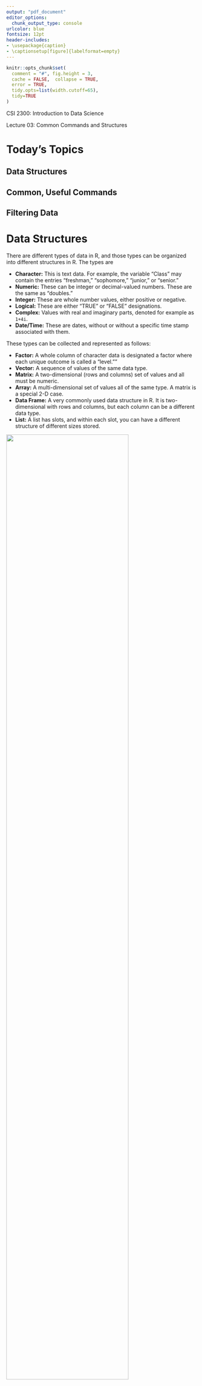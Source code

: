 ```yaml
---
output: "pdf_document"
editor_options: 
  chunk_output_type: console
urlcolor: blue
fontsize: 12pt
header-includes:
- \usepackage{caption}
- \captionsetup[figure]{labelformat=empty}
---
```




```r
knitr::opts_chunk$set(
  comment = "#", fig.height = 3, 
  cache = FALSE,  collapse = TRUE,
  error = TRUE,
  tidy.opts=list(width.cutoff=65),
  tidy=TRUE
)
```

CSI 2300: Introduction to Data Science

Lecture 03:  Common Commands and Structures



<!-- \begin{center} -->
<!-- Lecture -->
<!-- \end{center} -->


# Today's Topics 


## Data Structures

## Common, Useful Commands

## Filtering Data




# Data Structures


There are different types of data in R, and those types can  be organized into different structures in R.  The types are


* **Character:**  This is text data.  For example, the variable "Class" may contain the entries "freshman," "sophomore," "junior," or "senior."
* **Numeric:**  These can be  integer or decimal-valued numbers.  These are the same as "doubles." 
* **Integer:**  These are whole number values, either positive or negative.
* **Logical:** These are either "TRUE" or "FALSE" designations.
* **Complex:** Values with real and imaginary parts, denoted for example as  `1+4i`. 
* **Date/Time:**  These are dates, without or without a specific time stamp associated with them.

These types can be collected and represented as follows:

* **Factor:** A whole column of character data is designated a factor where each unique outcome is called a "level.""
* **Vector:** A sequence of values of the same data type.
* **Matrix:**  A two-dimensional (rows and columns)  set of values and all must be numeric.
* **Array:**  A multi-dimensional set of values all of the same type.  A matrix is a special 2-D case.
* **Data Frame:** A very commonly used data structure in R.  It is two-dimensional with rows and columns, but each column can be a different data type.
* **List:**  A list has slots, and within each slot, you can have a different structure of different sizes stored.


\newpage

![](fig/data_structures.png){width=80%}

Figure from \url{https://rstudio-education.github.io/hopr/r-objects.html}

We will work with many data frames, so they deserve some special attention.  You can read a dataset into R that is automatically treated as a data frame, or you can create one from scratch, as follows:
```r
friends <- data.frame(
    id_number = c(1, 2, 3, 4, 5, 6),
    name = c("Ross", "Rachel", "Monica", "Chandler", "Joey", "Phoebe"),
    birthday = as.Date(c("1966-11-02", "1969-02-11", "1964-06-15", "1969-08-19", "1967-07-25", "1963-07-30")),
    num_daily_coffees = c(3, 5, 2, 3, 2 ,8),
    stringsAsFactors = FALSE
)
friends
#friends$name; friends$birthday
```
You extract a particular column from a data frame by using the data frame's name followed by the `$` symbol and then the column name.  You can also add a new row or column as follows:
```r
#Add a new column
num_breakups <- c(5, 8, 7, 6, 3, 8)
friends <- cbind(friends, num_breakups)

#Add a new row--requires creating a new data frame for the row
new_person <- data.frame(id_number = 7, 
                         name = "Mike",  
                         birthday = as.Date("1969-04-06", format="%Y-%m-%d"), 
                         num_daily_coffees = 4, 
                         num_breakups = 0)
friends <- rbind(friends, new_person)
```

***

**Example: Colorado Covid Data**  The following data is downloaded from the Colorado Department of Public Health and Environment^[https://cdphe.maps.arcgis.com/apps/opsdashboard/index.html#/d79cf93c3938470ca4bcc4823328946b]. It contains four main variables:

* The date
* The particular utility
* SARS CoV2 copies of RNA (measured as RNA/liter of water) in wastewater
* The number of new Covid-19 cases

SARS-CoV-2 is the virus that causes COVID-19, and RNA is the genetic material in each copy of the virus. SARS-CoV-2 copies per liter is one measure of how much of the virus is in the wastewater, expressed as a concentration. Studies have shown that individuals who develop COVID-19 often shed detectable SARS-CoV-2 RNA from their systems before, during, and after their infection, so higher levels of SARS-CoV-2 RNA can indicate a rise in cases in a community.  Many universities used this method to monitor the wastewater from residence halls to obtain an early warning of a disease outbreak.

```r
covid <- read.csv(file="dat/CDPHE_COVID19_Wastewater_Dashboard_Data.csv", header=T)
class(covid)
head(covid)
dim(covid)
```

***


# The Kindergarten Commands of R

These commonly used commands are so widely used that they are often taken for granted!

* `rm(list=ls())`: removes everything in the global data environment, like erasing a chalkboard and starting over 

* `length()`:  returns the length of a vector or the number of elements in a matrix.  See also, `dim()`, `nrow()`, and `ncol`.

* `c()`:  combines values into a group, but they must all be the same data type

```r
c(5, 10, -2.5)
```


* `rep()`: repeats the same value (or sequence of values) a certain number of times
```r
rep(0, 5)
rep("Hi", len = 3)
rep(20:25, times = 2)
rep(20:25, each = 2)
```


* `seq()`: creates a sequence of numbers from a lower bound to an upper bound, of a given length or seperated by a given distance
```r
seq(1, 10, len = 21)
seq(1, 10, by = 0.5)
```


* The colon `:` used to rapidly create a sequence of integers
```r
1:7
-3:5
```


* `unique()` and `table()`: 

`unique` will return a list of the unique values in a vector or array and will discard the duplicates.  

`table` will tabulate and count up how many times a particular unique element occurs in a vector.
```r
#How many utilities are represented in the Covid dataset?
#unique(covid$Utility)
#table(covid$Utility)
```



# Filtering Data

Sometimes you want to select only those observations (rows) from a dataset that meet a certain criteria, such as only one particular utility in the Covid data.  To do so, you need to know the comparison expressions used in R:

* `x == y`  indicates x must equal y
* `x != y` indicates x must NOT equal y
* `x >= y` indicates x must be greater than or equal to y
* `x <= y` indicates x must be less than or equal to y
* `x > y` indicates x must be strictly greater than y
* `x < y` indicates x must be strictly less than  y

These are logicals that can be used with the comparisons above:

* `!a`  indicates not a
* `a & b`  indicates both a AND b must be true
* `a | b`  indicates either a OR b must be true


Finally, to apply basic filtering, you need to combine a logical statement with the square brackets.  Square brackets allow you to select either the rows or columns in a data frame, indicated as `dataframe[rows, columns]`.

```r
#Select row 4 and column 3
friends[4, 5]

#Selects row 2
friends[2, ]

#Selects column 3
friends[ ,3]

#Selects id_numbers 1 to 4
friends[1:4, ]

#Selects rows with number of daily coffees over 5
friends[friends$num_daily_coffees > 5, ]

#Selects rows with number of daily coffees over 3 AND number of breakups greater than or equal to 7
friends[(friends$num_daily_coffees > 4) & (friends$num_breakups >= 7), ]

#Selects rows with number of daily coffees over 3 OR number of breakups greater than or equal to 7
friends[(friends$num_daily_coffees > 4) | (friends$num_breakups >= 7), ]


```


***

**Example: Colorado Covid Data** Find the following subsets:

1. Find those rows of the dataset that pertain only to the Boulder utility.

2. Select those observations whose new Covid-19 cases are greater than 200.  What proportion of the dataset is this?

3. Select the rows that do not have any NAs in the RNA column.

```r
#Question 1
boulder_covid <- covid[covid$Utility == "Boulder", ]
#boulder_covid

#Question 2
high_counts <- covid[covid$Number_of_New_COVID19_Cases_by_ > 200, ]
nrow(high_counts) / nrow(covid) *100

#Question 3
covid_complete <- covid[is.na(covid$SARS_CoV_2_copies_L) == FALSE, ]
covid_complete <- covid[!is.na(covid$SARS_CoV_2_copies_L), ]
#Can also be split into two steps.
#rna_present_index <- is.na(covid$SARS_CoV_2_copies_L)
#covid_complete <- covid[!rna_present_index, ]
```

Are any of the columns of this dataset redundant?  How could you quickly remove a column?

```r
covid <- covid[ , -5]
```




